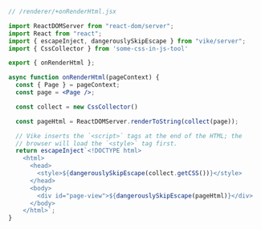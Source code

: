 
<CSSinJSTool prefix="Some CSS-in-JS tools allows us to" />

```jsx
// /renderer/+onRenderHtml.jsx

import ReactDOMServer from "react-dom/server";
import React from "react";
import { escapeInject, dangerouslySkipEscape } from "vike/server";
import { CssCollector } from 'some-css-in-js-tool'

export { onRenderHtml };

async function onRenderHtml(pageContext) {
  const { Page } = pageContext;
  const page = <Page />;

  const collect = new CssCollector()

  const pageHtml = ReactDOMServer.renderToString(collect(page));

  // Vike inserts the `<script>` tags at the end of the HTML; the
  // browser will load the `<style>` tag first.
  return escapeInject`<!DOCTYPE html>
    <html>
      <head>
        <style>${dangerouslySkipEscape(collect.getCSS())}</style>
      </head>
      <body>
        <div id="page-view">${dangerouslySkipEscape(pageHtml)}</div>
      </body>
    </html>`;
}
```

